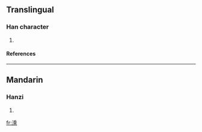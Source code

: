 ==Translingual==
===Han character===
{{Han char|rn=85|rad=水|as=10|sn=13|four=3219<sub>1</sub>|canj=水竹木心 (EHDP)}}
# {{defn|Han|sort=水10}}
====References====
{{Han ref|kx=0639.250|dkj=17935|dj=1046.160|hdz=31699.120|uh=6E97|ud=28311|bh=DE68|bd=56936}}

----
==Mandarin==
===Hanzi===
{{cmn-hanzi|pin=[[shéng]] (sheng2)|wg=sheng<sup>2</sup>}}
# {{defn|Mandarin}}

[[fr:溗]]
